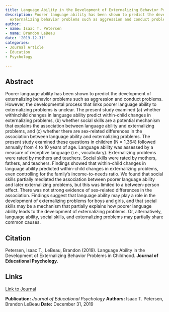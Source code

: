 ```yaml
---
title: Language Ability in the Development of Externalizing Behavior Problems in Childhood
description: Poorer language ability has been shown to predict the development of
  externalizing behavior problems such as aggression and conduct problems.
author:
- name: Isaac T. Petersen
- name: Brandon LeBeau
date: '2019-12-31'
categories:
- Journal Article
- Education
- Psychology

---
```


## Abstract

Poorer language ability has been shown to predict the development of externalizing behavior problems such as aggression and conduct problems. However, the developmental process that links poorer language ability to externalizing problems is unclear. The present study examined (a) whether withinchild changes in language ability predict within-child changes in externalizing problems, (b) whether social skills are a potential mechanism that explains the association between language ability and externalizing problems, and (c) whether there are sex-related differences in the association between language ability and externalizing problems. The present study examined these questions in children (N = 1,364) followed annually from 4 to 10 years of age. Language ability was assessed by a measure of receptive language (i.e., vocabulary). Externalizing problems were rated by mothers and teachers. Social skills were rated by mothers, fathers, and teachers. Findings showed that within-child changes in language ability predicted within-child changes in externalizing problems, even controlling for the family’s income-to-needs ratio. We found that social skills partially mediated the association between poorer language ability and later externalizing problems, but this was limited to a between-person effect. There was not strong evidence of sex-related differences in the association. Findings suggest that language ability may play a role in the development of externalizing problems for boys and girls, and that social skills may be a mechanism that partially explains how poorer language ability leads to the development of externalizing problems. Or, alternatively, language ability, social skills, and externalizing problems may partially share common causes.

## Citation

Petersen, Isaac T., LeBeau, Brandon (2019). Language Ability in the Development of Externalizing Behavior Problems in Childhood. **Journal of Educational Psychology**.

## Links

[Link to Journal](https://psycnet.apa.org/record/2020-04185-001){.pub-link}

::: {.pub-info}
**Publication:** *Journal of Educational Psychology*  **Authors:** Isaac T. Petersen, Brandon LeBeau  **Date:** December 31, 2019
:::


